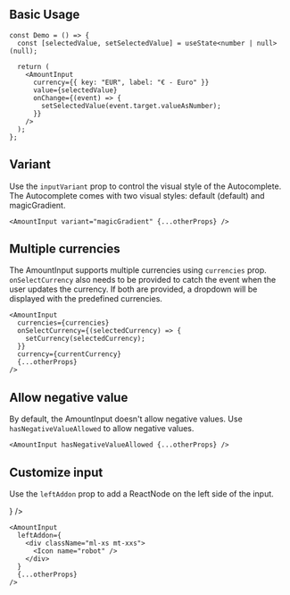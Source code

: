 
## Basic Usage

<Preview>
  <Demo />
</Preview>

```tsx
const Demo = () => {
  const [selectedValue, setSelectedValue] = useState<number | null>(null);

  return (
    <AmountInput
      currency={{ key: "EUR", label: "€ - Euro" }}
      value={selectedValue}
      onChange={(event) => {
        setSelectedValue(event.target.valueAsNumber);
      }}
    />
  );
};
```

## Variant

Use the `inputVariant` prop to control the visual style of the Autocomplete.
The Autocomplete comes with two visual styles: default (default) and magicGradient.

<Preview>
  <Demo variant="magicGradient" />
</Preview>

```tsx
<AmountInput variant="magicGradient" {...otherProps} />
```

## Multiple currencies

The AmountInput supports multiple currencies using `currencies` prop.
`onSelectCurrency` also needs to be provided to catch the event when the user updates the currency.
If both are provided, a dropdown will be displayed with the predefined currencies.

<Preview>
  <DemoWithMultipleCurrencies />
</Preview>

```tsx
<AmountInput
  currencies={currencies}
  onSelectCurrency={(selectedCurrency) => {
    setCurrency(selectedCurrency);
  }}
  currency={currentCurrency}
  {...otherProps}
/>
```

## Allow negative value

By default, the AmountInput doesn't allow negative values. Use `hasNegativeValueAllowed` to allow negative values.

<Preview>
  <Demo hasNegativeValueAllowed defaultValue={-1234} />
</Preview>

```tsx
<AmountInput hasNegativeValueAllowed {...otherProps} />
```

## Customize input

Use the `leftAddon` prop to add a ReactNode on the left side of the input.

<Preview>
  <Demo
    leftAddon={
      <div className="ml-xs mt-xxs">
        <Icon name="robot" />
      </div>
    }
  />
</Preview>

```tsx
<AmountInput
  leftAddon={
    <div className="ml-xs mt-xxs">
      <Icon name="robot" />
    </div>
  }
  {...otherProps}
/>
```
